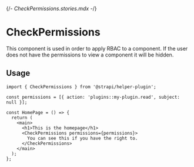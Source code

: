 {/*- CheckPermissions.stories.mdx -*/}


<Meta title="components/CheckPermissions" />

# CheckPermissions

This component is used in order to apply RBAC to a component. If the user does not have the permissions to view a component it will be hidden.

## Usage

```
import { CheckPermissions } from '@strapi/helper-plugin';

const permissions = [{ action: 'plugins::my-plugin.read', subject: null }];

const HomePage = () => {
  return (
    <main>
      <h1>This is the homepage</h1>
      <CheckPermissions permissions={permissions}>
        You can see this if you have the right to.
      </CheckPermissions>
    </main>
  );
};
```

<ArgsTable of={CheckPermissions} />
